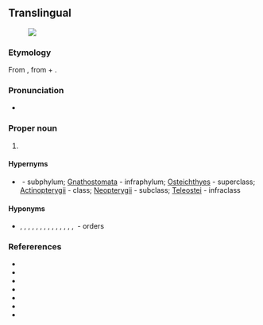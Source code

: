 ==Translingual==
[[File:Menidia beryllina.jpeg|thumb|{{taxlink|Menidia beryllina|species|noshow=1}}]]

===Etymology===
From {{der|mul|NL.|-}}, from {{der|mul|grc|ἄκανθα||spine}} + {{m|grc|πτερύγιον||wing, fin}}.

===Pronunciation===
* {{a|US}} {{IPA|/æˌkænˌθɑp.təˈɹɪd͡ʒ.i.aɪ/|/æˌkənˌθɑp.təˈɹɪd͡ʒ.i.aɪ/|lang=mul}}

===Proper noun===
{{taxoninfl}}

# {{taxon|superorder|subclass|Teleostei|[[fish]]es having some of the [[ray]]s of the [[dorsal]], [[ventral]], and [[anal]] [[fin]]s [[unarticulated]] and [[spinelike]], as the [[perch]]}}

====Hypernyms====
* {{sense|superorder}} {{l|mul|Vertebrata}}&nbsp;- subphylum; [[Gnathostomata]]&nbsp;- infraphylum; [[Osteichthyes]]&nbsp;- superclass; [[Actinopterygii]]&nbsp;- class; [[Neopterygii]]&nbsp;- subclass; [[Teleostei]]&nbsp;- infraclass

====Hyponyms====
* {{sense|superorder}} {{l|mul|Atheriniformes}}, {{l|mul|Beloniformes}}, {{l|mul|Beryciformes}}, {{l|mul|Cetomimiformes}}, {{l|mul|Cyprinodontiformes}}, {{l|mul|Gasterosteiformes}}, {{l|mul|Mugiliformes}}, {{l|mul|Perciformes}}, {{l|mul|Pleuronectiformes}}, {{l|mul|Scorpaeniformes}}, {{l|mul|Stephanoberyciformes}}, {{l|mul|Synbranchiformes}}, {{l|mul|Syngnathiformes}}, {{l|mul|Tetraodontiformes}}, {{l|mul|Zeiformes}}&nbsp;- orders

===Refererences===
* {{pedia}}
* {{specieslite}}
* {{comcatlite}}
* {{R:ITIS|166082}}
* {{R:TOL|Acanthopterygii}}
* {{R:EOL|8228}}
* {{R:NCBI|32455}}